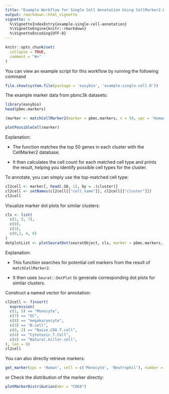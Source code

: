 ```yaml
---
title: "Example Workflow for Single Cell Annotation Using CellMarker2.0"
output: rmarkdown::html_vignette
vignette: >
  %\VignetteIndexEntry{example-single-cell-annotation}
  %\VignetteEngine{knitr::rmarkdown}
  %\VignetteEncoding{UTF-8}
---
```



```r
knitr::opts_chunk$set(
  collapse = TRUE,
  comment = "#>"
)
```

You can view an example script for this workflow by running the following command

```r
file.show(system.file(package = 'easybio', 'example-single-cell.R'))
```


The example marker data from pbmc3k datasets:

```r
library(easybio)
head(pbmc.markers)
```

```r
(marker <- matchCellMarker2(marker = pbmc.markers, n = 50, spc = 'Human')[, head(.SD, 2), by=cluster])
```

```r
plotPossibleCell(marker)
```

Explanation:

- The function matches the top 50 genes in each cluster with the CellMarker2 database.

- It then calculates the cell count for each matched cell type and prints the result, helping you identify possible cell types for the cluster.

To annotate, you can simply use the top-matched cell type:

```r
cl2cell <- marker[, head(.SD, 1), by = .(cluster)]
cl2cell <- setNames(cl2cell[["cell_name"]], cl2cell[["cluster"]])
cl2cell
```

Visualize marker dot plots for similar clusters:

```r
cls <- list(
  c(1, 5, 7), 
  c(8),
  c(3),
  c(0,2, 4, 6)
)
dotplotList <- plotSeuratDot(seuratObject, cls, marker = pbmc.markers, n = 50, spc = 'Human', topcellN = 2)
```

Explanation:

- This function searches for potential cell markers from the result of `matchCellMarker2`.

- It then uses `Seurat::DotPlot` to generate corresponding dot plots for similar clusters.

Construct a named vector for  annotation:

```r
cl2cell <- finsert(
  expression(
  c(1, 5) == "Monocyte",
  c(7) == "DC",
  c(8) == "megakaryocyte",
  c(3) == "B.cell",
  c(0, 2) == "Naive.CD8.T.cell",
  c(4) == "Cytotoxic.T.Cell",
  c(6) == "Natural.killer.cell",
), len = 9)
cl2cell
```

You can also directly retrieve markers:

```r
get_marker(spc = 'Human', cell = c('Monocyte', 'Neutrophil'), number = 5, min.count = 1)
```

or Check the  distribution of the marker directly:

```r
plotMarkerDistribution(mkr = "CD68")
```
